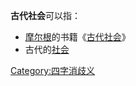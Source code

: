 {{copyedit|time=2020-06-05T12:09:52+00:00}}
'''古代社会'''可以指：
*[[摩尔根|摩尔根]]的书籍《[[古代社会_(书籍)|古代社会]]》
*古代的[[社会|社会]]
{{disambig}}
[[Category:四字消歧义|Category:四字消歧义]]